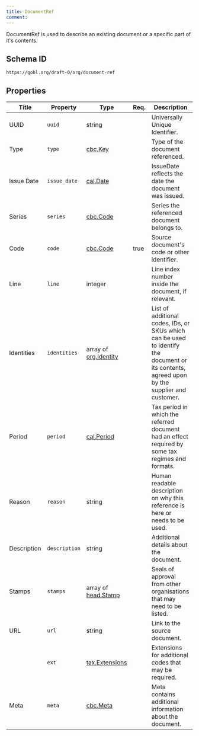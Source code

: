 ```yaml
---
title: DocumentRef
comment: 
---
```


DocumentRef is used to describe an existing document or a specific part of it's contents.

## Schema ID

`https://gobl.org/draft-0/org/document-ref`

## Properties

| Title       | Property      | Type                                           | Req. | Description                                                                                                                                  |
|-------------|---------------|------------------------------------------------|------|----------------------------------------------------------------------------------------------------------------------------------------------|
| UUID        | `uuid`        | string                                         |      | Universally Unique Identifier.                                                                                                               |
| Type        | `type`        | [cbc.Key](/draft-0/cbc/key)                    |      | Type of the document referenced.                                                                                                             |
| Issue Date  | `issue_date`  | [cal.Date](/draft-0/cal/date)                  |      | IssueDate reflects the date the document was issued.                                                                                         |
| Series      | `series`      | [cbc.Code](/draft-0/cbc/code)                  |      | Series the referenced document belongs to.                                                                                                   |
| Code        | `code`        | [cbc.Code](/draft-0/cbc/code)                  | true | Source document's code or other identifier.                                                                                                  |
| Line        | `line`        | integer                                        |      | Line index number inside the document, if relevant.                                                                                          |
| Identities  | `identities`  | array of [org.Identity](/draft-0/org/identity) |      | List of additional codes, IDs, or SKUs which can be used to identify the document or its contents, agreed upon by the supplier and customer. |
| Period      | `period`      | [cal.Period](/draft-0/cal/period)              |      | Tax period in which the referred document had an effect required by some tax regimes and formats.                                            |
| Reason      | `reason`      | string                                         |      | Human readable description on why this reference is here or needs to be used.                                                                |
| Description | `description` | string                                         |      | Additional details about the document.                                                                                                       |
| Stamps      | `stamps`      | array of [head.Stamp](/draft-0/head/stamp)     |      | Seals of approval from other organisations that may need to be listed.                                                                       |
| URL         | `url`         | string                                         |      | Link to the source document.                                                                                                                 |
|             | `ext`         | [tax.Extensions](/draft-0/tax/extensions)      |      | Extensions for additional codes that may be required.                                                                                        |
| Meta        | `meta`        | [cbc.Meta](/draft-0/cbc/meta)                  |      | Meta contains additional information about the document.                                                                                     |

